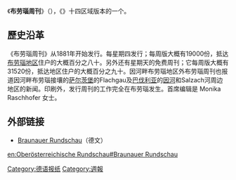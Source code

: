 《'''布劳瑙周刊'''》（{{lang|de|Braunauer Rundschau}}），《{{link-de|上奥地利周刊|Oberösterreichische Rundschau}}》十四区域版本的一个。

==歷史沿革==
《布劳瑙周刊》从1881年开始发行。每星期四发行；每周版大概有19000份，抵达[[因河畔布劳瑙|布劳瑙地区]]住户的大概百分之八十。另外还有星期天的免费周刊；它每周版大概有31520份，抵达地区住户的大概百分之九十。因河畔布劳瑙地区外布劳瑙周刊也报道因河畔布劳瑙接壤的[[萨尔茨堡|萨尔茨堡]]的Flachgau及[[巴伐利亚|巴伐利亚]]的[[因河|因河]]和Salzach河周边地区的新闻。印刷外，发行周刊的工作完全在布劳瑙发生。首席编辑是 Monika Raschhofer 女士。

==外部链接==
*[https://web.archive.org/web/20070124234205/http://www.rundschau.co.at/standorte/braunau Braunauer Rundschau]（德文）

{{German newspaper|state=autocollapse}}
{{pub-stub}}

[[Category:德语报纸|Category:德语报纸]]
[[Category:週報|Category:週報]]

[[en:Oberösterreichische_Rundschau#Braunauer_Rundschau|en:Oberösterreichische Rundschau#Braunauer Rundschau]]